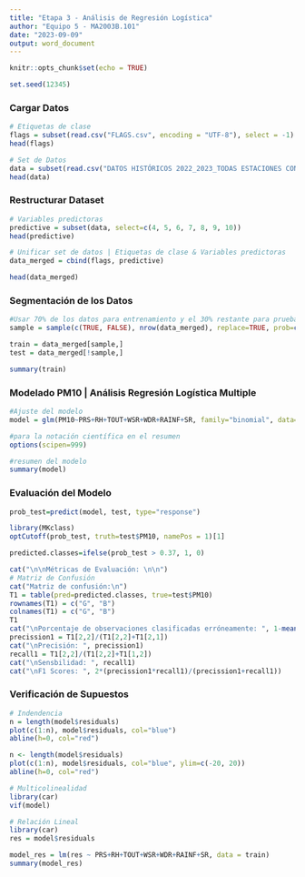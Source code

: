 ---
title: "Etapa 3 - Análisis de Regresión Logística"
author: "Equipo 5 - MA2003B.101"
date: "2023-09-09"
output: word_document
---

```{r setup, include=FALSE}
knitr::opts_chunk$set(echo = TRUE)
```

```{r}
set.seed(12345)
```


### Cargar Datos
```{r}
# Etiquetas de clase
flags = subset(read.csv("FLAGS.csv", encoding = "UTF-8"), select = -1)
head(flags)

# Set de Datos
data = subset(read.csv("DATOS HISTÓRICOS 2022_2023_TODAS ESTACIONES CONCATENADOS LIMPIOS.csv", encoding = "UTF-8"), select = -1)
head(data)
```

### Restructurar Dataset
```{r}
# Variables predictoras
predictive = subset(data, select=c(4, 5, 6, 7, 8, 9, 10))
head(predictive)
```

```{r}
# Unificar set de datos | Etiquetas de clase & Variables predictoras
data_merged = cbind(flags, predictive)

head(data_merged)
```

### Segmentación de los Datos
```{r}
#Usar 70% de los datos para entrenamiento y el 30% restante para pruebas
sample = sample(c(TRUE, FALSE), nrow(data_merged), replace=TRUE, prob=c(0.7,0.3))

train = data_merged[sample,]
test = data_merged[!sample,]
```

```{r}
summary(train)
```

### Modelado PM10 | Análisis Regresión Logística Multiple
```{r}
#Ajuste del modelo
model = glm(PM10~PRS+RH+TOUT+WSR+WDR+RAINF+SR, family="binomial", data=train)

#para la notación científica en el resumen
options(scipen=999)

#resumen del modelo
summary(model)
```
### Evaluación del Modelo
```{r}
prob_test=predict(model, test, type="response")

library(MKclass)
optCutoff(prob_test, truth=test$PM10, namePos = 1)[1]
```
```{r}
predicted.classes=ifelse(prob_test > 0.37, 1, 0)

cat("\n\nMétricas de Evaluación: \n\n")
# Matriz de Confusión
cat("Matriz de confusión:\n")
T1 = table(pred=predicted.classes, true=test$PM10)
rownames(T1) = c("G", "B")
colnames(T1) = c("G", "B")
T1
cat("\nPorcentaje de observaciones clasificadas erróneamente: ", 1-mean(predicted.classes==test$PM10))
precission1 = T1[2,2]/(T1[2,2]+T1[2,1])
cat("\nPrecisión: ", precission1)
recall1 = T1[2,2]/(T1[2,2]+T1[1,2])
cat("\nSensbilidad: ", recall1)
cat("\nF1 Scores: ", 2*(precission1*recall1)/(precission1+recall1))
```

### Verificación de Supuestos
```{r}
# Indendencia
n = length(model$residuals)
plot(c(1:n), model$residuals, col="blue")
abline(h=0, col="red")
```
```{r}
n <- length(model$residuals)
plot(c(1:n), model$residuals, col="blue", ylim=c(-20, 20))
abline(h=0, col="red")
```

```{r}
# Multicolinealidad
library(car)
vif(model)
```
```{r}
# Relación Lineal
library(car)
res = model$residuals

model_res = lm(res ~ PRS+RH+TOUT+WSR+WDR+RAINF+SR, data = train)
summary(model_res)

```



